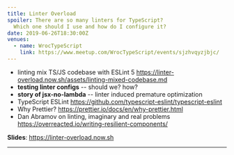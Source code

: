 ```yaml
---
title: Linter Overload
spoiler: There are so many linters for TypeScript?
  Which one should I use and how do I configure it?
date: 2019-06-26T18:30:00Z
venues:
  - name: WrocTypeScript
    link: https://www.meetup.com/WrocTypeScript/events/sjzhvqyzjbjc/
---
```


- linting mix TS/JS codebase with ESLint 5
  https://linter-overload.now.sh/assets/linting-mixed-codebase.md
- **testing linter configs** -- should we? how?
- **story of jsx-no-lambda** -- linter induced premature optimization
- TypeScript ESLint
  https://github.com/typescript-eslint/typescript-eslint
- Why Prettier?
  https://prettier.io/docs/en/why-prettier.html
- Dan Abramov on linting, imaginary and real problems
  https://overreacted.io/writing-resilient-components/

**Slides**: https://linter-overload.now.sh

---
